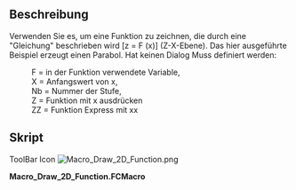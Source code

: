 <languages/>
{{Macro/de
|Name=2D-Funktion zeichnen
|Icon=Macro_Draw_2D_Function.png
|Description=Zeichnet eine durch eine "Gleichung" beschriebene Funktion [z = F (x)] (Z-X-Ebene).
|Author=unbekannt
|Version=1.0
|Date=2011-08-01
|FCVersion=Alle
|Download=[https://wiki.freecad.org/images/3/36/Macro_Draw_2D_Function.png Werkzeugleisten-Symbol]
}}

==Beschreibung==
Verwenden Sie es, um eine Funktion zu zeichnen, die durch eine "Gleichung" beschrieben wird [z = F (x)] (Z-X-Ebene). Das hier ausgeführte Beispiel erzeugt einen Parabol.
Hat keinen Dialog Muss definiert werden:
:F = in der Funktion verwendete Variable,
:X = Anfangswert von x,
:Nb = Nummer der Stufe,
:Z = Funktion mit x ausdrücken
:ZZ = Funktion Express mit xx

<span id="Script"></span>
==Skript==

ToolBar Icon [[Image:Macro_Draw_2D_Function.png]]

'''Macro_Draw_2D_Function.FCMacro'''

{{MacroCode|code=

# F = variable used in the function,
# X = initial value of x,
# Nb = Number of step,
# Z = function express with x
# ZZ = function express with xx

import FreeCAD, FreeCADGui, Part
import math
F=800
X=-500
Nb=10
Step=1000/Nb
Y=0
for I in range(Nb):
	XX=X+Step 
 	Z=X*X/(4*F)
 	ZZ=XX*XX/(4*F)
 	if I==0:
 		print( "Le test est vrai !")
 		nomme=Part.makeLine((X,Y,Z),(XX,Y,ZZ))
 		WWire=Part.Wire([nomme])
 	else :
 		print( "Le test est 2 !")
 		nomme=Part.makeLine((X,Y,Z),(XX,Y,ZZ))		
 		WWire=Part.Wire([WWire,nomme])
 	X=XX 
 
Part.show(WWire)

}}